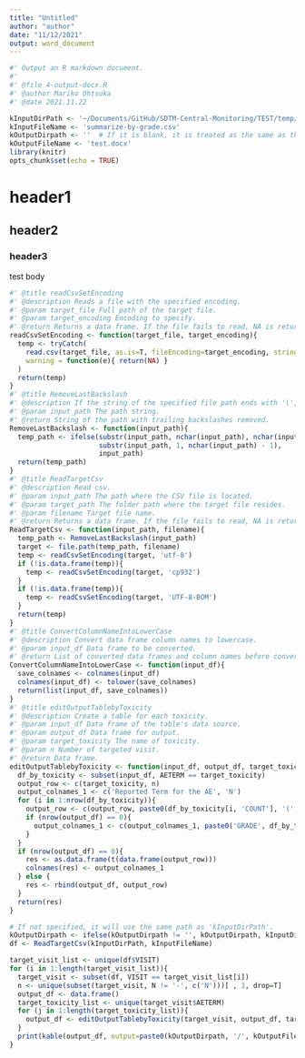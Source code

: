 ```yaml
---
title: "Untitled"
author: "author"
date: "11/12/2021"
output: word_document
---
```

```r
#' Output an R markdown document.
#'
#' @file 4-output-docx.R
#' @author Mariko Ohtsuka
#' @date 2021.11.22
```
```r
kInputDirPath <- '~/Documents/GitHub/SDTM-Central-Monitoring/TEST/temp/'
kInputFileName <- 'summarize-by-grade.csv'
kOutputDirpath <- ''  # If it is blank, it is treated as the same as the path set in the "kInputDirPath" variable.
kOutputFileName <- 'test.docx'
library(knitr)
opts_chunk$set(echo = TRUE)
```
# header1
## header2
### header3
test body
```r
#' @title readCsvSetEncoding
#' @description Reads a file with the specified encoding.
#' @param target_file Full path of the target file.
#' @param target_encoding Encoding to specify.
#' @return Returns a data frame. If the file fails to read, NA is returned.
readCsvSetEncoding <- function(target_file, target_encoding){
  temp <- tryCatch(
    read.csv(target_file, as.is=T, fileEncoding=target_encoding, stringsAsFactors=F, na.strings=""),
    warning = function(e){ return(NA) }
  )
  return(temp)
}
#' @title RemoveLastBackslash
#' @description If the string of the specified file path ends with '\', remove the '\'.
#' @param input_path The path string.
#' @return String of the path with trailing backslashes removed.
RemoveLastBackslash <- function(input_path){
  temp_path <- ifelse(substr(input_path, nchar(input_path), nchar(input_path)) == '/',
                      substr(input_path, 1, nchar(input_path) - 1),
                      input_path)
  return(temp_path)
}
#' @title ReadTargetCsv
#' @description Read csv.
#' @param input_path The path where the CSV file is located.
#' @param target_path The folder path where the target file resides.
#' @param filename Target file name.
#' @return Returns a data frame. If the file fails to read, NA is returned.
ReadTargetCsv <- function(input_path, filename){
  temp_path <- RemoveLastBackslash(input_path)
  target <- file.path(temp_path, filename)
  temp <- readCsvSetEncoding(target, 'utf-8')
  if (!is.data.frame(temp)){
    temp <- readCsvSetEncoding(target, 'cp932')
  }
  if (!is.data.frame(temp)){
    temp <- readCsvSetEncoding(target, 'UTF-8-BOM')
  }
  return(temp)
}
#' @title ConvertColumnNameIntoLowerCase
#' @description Convert data frame column names to lowercase.
#' @param input_df Data frame to be converted.
#' @return List of converted data frames and column names before conversion.
ConvertColumnNameIntoLowerCase <- function(input_df){
  save_colnames <- colnames(input_df)
  colnames(input_df) <- tolower(save_colnames)
  return(list(input_df, save_colnames))
}
#' @title editOutputTablebyToxicity
#' @description Create a table for each toxicity.
#' @param input_df Data frame of the table's data source.
#' @param output_df Data frame for output.
#' @param target_toxicity The name of toxicity.
#' @param n Number of targeted visit.
#' @return Data frame.
editOutputTablebyToxicity <- function(input_df, output_df, target_toxicity, n){
  df_by_toxicity <- subset(input_df, AETERM == target_toxicity)
  output_row <- c(target_toxicity, n)
  output_colnames_1 <- c('Reported Term for the AE', 'N')
  for (i in 1:nrow(df_by_toxicity)){
    output_row <- c(output_row, paste0(df_by_toxicity[i, 'COUNT'], '(', df_by_toxicity[i, 'PERCENT'], ')'))
    if (nrow(output_df) == 0){
      output_colnames_1 <- c(output_colnames_1, paste0('GRADE', df_by_toxicity[i, 'GRADE'], '(n(%))'))
    }
  }
  if (nrow(output_df) == 0){
    res <- as.data.frame(t(data.frame(output_row)))
    colnames(res) <- output_colnames_1
  } else {
    res <- rbind(output_df, output_row)
  }
  return(res)
}
```
```r
# If not specified, it will use the same path as 'kInputDirPath'.
kOutputDirpath <- ifelse(kOutputDirpath != '', kOutputDirpath, kInputDirPath)
df <- ReadTargetCsv(kInputDirPath, kInputFileName)
```
```r
target_visit_list <- unique(df$VISIT)
for (i in 1:length(target_visit_list)){
  target_visit <- subset(df, VISIT == target_visit_list[i])
  n <- unique(subset(target_visit, N != '-', c('N')))[ , 1, drop=T]
  output_df <- data.frame()
  target_toxicity_list <- unique(target_visit$AETERM)
  for (j in 1:length(target_toxicity_list)){
    output_df <- editOutputTablebyToxicity(target_visit, output_df, target_toxicity_list[j], n)
  }
  print(kable(output_df, output=paste0(kOutputDirpath, '/', kOutputFileName), caption=paste0('Phase:', target_visit_list[i]), row.names=F))
}
```
